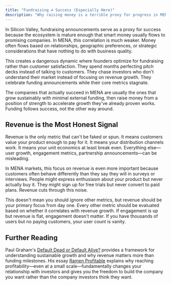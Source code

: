 ```yaml
---
title: "Fundraising ≠ Success (Especially Here)"
description: "Why raising money is a terrible proxy for progress in MENA"
---
```


In Silicon Valley, fundraising announcements serve as a proxy for success because the ecosystem is mature enough that smart money usually flows to promising companies. In MENA, this correlation is much weaker. Money often flows based on relationships, geographic preferences, or strategic considerations that have nothing to do with business quality.

This creates a dangerous dynamic where founders optimize for fundraising rather than customer satisfaction. They spend months perfecting pitch decks instead of talking to customers. They chase investors who don't understand their market instead of focusing on revenue growth. They celebrate funding announcements while their core metrics stagnate.

The companies that actually succeed in MENA are usually the ones that grow sustainably with minimal external funding, then raise money from a position of strength to accelerate growth they've already proven works. Funding follows success, not the other way around.

## Revenue is the Most Honest Signal

Revenue is the only metric that can't be faked or spun. It means customers value your product enough to pay for it. It means your distribution channels work. It means your unit economics at least break even. Everything else—user growth, engagement metrics, partnership announcements—can be misleading.

In MENA markets, this focus on revenue is even more important because customers often behave differently than they say they will in surveys or interviews. People might express enthusiasm about your product but never actually buy it. They might sign up for free trials but never convert to paid plans. Revenue cuts through this noise.

This doesn't mean you should ignore other metrics, but revenue should be your primary focus from day one. Every other metric should be evaluated based on whether it correlates with revenue growth. If engagement is up but revenue is flat, engagement doesn't matter. If you have thousands of users but no paying customers, your user count is vanity.

## Further Reading

Paul Graham's [Default Dead or Default Alive?](http://paulgraham.com/aord.html) provides a framework for understanding sustainable growth and why revenue matters more than funding milestones. His essay [Ramen Profitable](http://paulgraham.com/ramenprofitable.html) explains why reaching profitability—even at a small scale—fundamentally changes your relationship with investors and gives you the freedom to build the company you want rather than the company investors think they want.